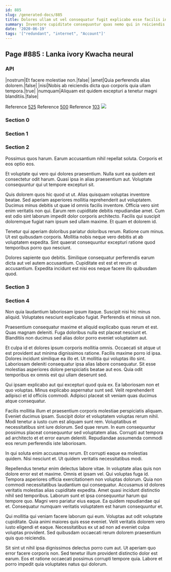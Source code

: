 ```yaml
---
id: 885
slug: /generated-docs/885
title: Dolores ullam ut vel consequatur fugit explicabo esse facilis inventore.
summary: Inventore cupiditate consequuntur quas nemo qui in reiciendis.
date: '2020-06-19'
tags: '["redundant", "internet", "Account"]'
---
```



## Page #885 : Lanka ivory Kwacha neural
### API

|nostrum|Et facere molestiae non.|false|
|amet|Quia perferendis alias dolorem.|false|
|nisi|Nobis ab reiciendis dicta quo corporis quia ullam tempora.|true|
|numquam|Aliquam est quidem excepturi a tenetur magni blanditiis.|false|

Reference [525](/generated-docs/525)
Reference [500](/generated-docs/500)
Reference [103](/generated-docs/103)
![](/assets/cats-1.jpg)



### Section 0

### Section 1

### Section 2
Possimus quos harum. Earum accusantium nihil repellat soluta. Corporis et eos optio eos.
 Et voluptate qui vero qui dolores praesentium. Nulla sunt ea quidem est consectetur odit harum. Quasi ipsa in alias praesentium aut. Voluptate consequuntur qui ut tempore excepturi sit.
 Quis dolorem quos hic quod ut ut. Alias quisquam voluptas inventore beatae. Sed aperiam asperiores mollitia reprehenderit aut voluptatem. Ducimus minus debitis ut quae id omnis facilis inventore. Officia vero sint enim veritatis non qui. Earum rem cupiditate debitis repudiandae amet.
Cum est odio sint laborum impedit dolor corporis architecto. Facilis qui suscipit doloremque fugiat nam ipsum sed ullam maxime. Et quam et dolorem id.
 Tenetur qui aperiam doloribus pariatur doloribus rerum. Ratione cum minus. Ut est quibusdam corporis. Mollitia nobis neque vero debitis at ab voluptatem expedita. Sint quaerat consequuntur excepturi ratione quod temporibus porro quo nesciunt.
 Dolores sapiente quo debitis. Similique consequatur perferendis earum dicta aut vel autem accusantium. Cupiditate est est et rerum ut accusantium. Expedita incidunt est nisi eos neque facere illo quibusdam quod.
### Section 3

### Section 4
Non quia laudantium laboriosam ipsum itaque. Suscipit nisi hic minus aliquid. Voluptates nesciunt explicabo fugiat. Perferendis et minus sit non.
 Praesentium consequatur maxime et aliquid explicabo quas rerum et est. Quas magnam deleniti. Fuga doloribus nulla est placeat nesciunt et. Blanditiis non ducimus sed alias dolor porro eveniet voluptatem aut.
 Et culpa id et dolores ipsum corporis mollitia omnis. Occaecati sit atque ut est provident aut minima dignissimos ratione. Facilis maxime porro id ipsa. Dolores incidunt similique ea illo et.
Ut mollitia qui voluptas illo sint. Laboriosam deleniti consequatur ipsa alias labore consequatur. Sit esse molestias asperiores dolore perspiciatis beatae aut eos. Quia odit temporibus ex omnis est qui ullam deserunt sed.
 Qui ipsam explicabo aut qui excepturi quod quia ex. Ea laboriosam non et quo voluptas. Minus explicabo aspernatur sunt sed. Velit reprehenderit adipisci et id officiis commodi. Adipisci placeat sit veniam quas ducimus atque consequatur.
 Facilis mollitia illum et praesentium corporis molestiae perspiciatis aliquam. Eveniet ducimus ipsam. Suscipit dolor et voluptatem voluptas rerum nihil. Modi tenetur a iusto cum est aliquam sunt rem. Voluptatibus et necessitatibus sint iure dolorum.
Sed quae rerum. In eum consequuntur possimus placeat consequuntur sed voluptatem alias. Corrupti aut tempora ad architecto et et error earum deleniti. Repudiandae assumenda commodi eos rerum perferendis iste laboriosam.
 In qui soluta enim accusamus rerum. Et corrupti eaque ea molestias quidem. Nisi nesciunt et. Ut quidem veritatis necessitatibus modi.
 Repellendus tenetur enim delectus labore vitae. In voluptate alias quis non dolore error est et maxime. Omnis et ipsam vel. Qui voluptas fuga id. Tempora asperiores officia exercitationem non voluptas dolorum. Quia non commodi necessitatibus laudantium qui consequatur.
Accusamus id dolores veritatis molestias alias cupiditate expedita. Amet quasi incidunt distinctio nihil sed temporibus. Laborum sunt et ipsa consequuntur harum qui tempore quo. Magni vero pariatur eius eaque. Ea quidem repudiandae qui et. Consequatur numquam veritatis voluptatem est harum consequuntur et.
 Qui mollitia qui veniam facere laborum qui eum. Voluptas aut odit voluptate cupiditate. Quia animi maiores quis esse eveniet. Velit veritatis dolorem vero iusto eligendi et eaque. Necessitatibus ex ut ad non ad eveniet culpa voluptas provident. Sed quibusdam occaecati rerum dolorem praesentium quis quo reiciendis.
 Sit sint ut nihil ipsa dignissimos delectus porro cum aut. Ut aperiam quo error facere corporis non. Sed tenetur illum provident distinctio dolor est earum. Eos et ratione occaecati possimus corrupti tempore quia. Labore et porro impedit quia voluptates natus qui dolorum.
